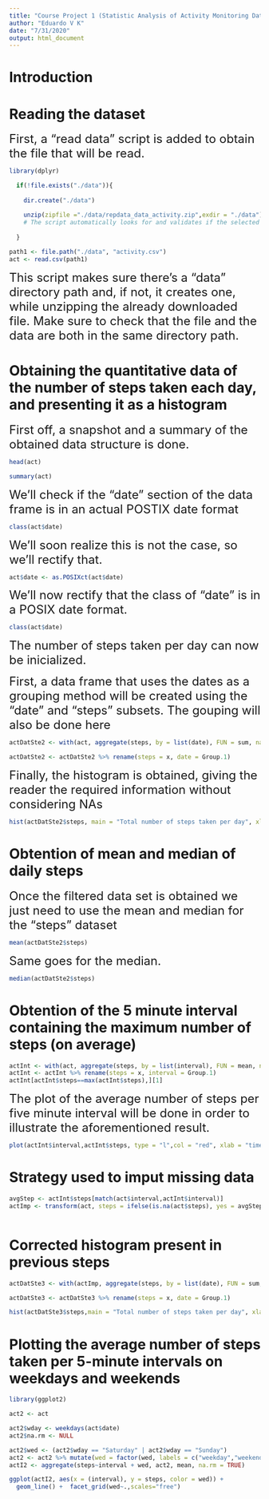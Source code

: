 ```yaml
---
title: "Course Project 1 (Statistic Analysis of Activity Monitoring Data)"
author: "Eduardo V K"
date: "7/31/2020"
output: html_document
---
```


# Introduction

# Reading the dataset


<font size="5">First, a "read data" script is added to obtain the file that will be read.</font>

```r
library(dplyr)

  if(!file.exists("./data")){
    
    dir.create("./data")

    unzip(zipfile ="./data/repdata_data_activity.zip",exdir = "./data")
    # The script automatically looks for and validates if the selected directory for the file is in the computer. If it is not, it's added, along with the file
    
  }
  
path1 <- file.path("./data", "activity.csv")
act <- read.csv(path1)

```


<font size="5">This script makes sure there's a "data" directory path and, if not, it creates one, while unzipping the already downloaded file.
Make sure to check that the file and the data are both in the same directory path.</font>


# Obtaining the quantitative data of the number of steps taken each day, and presenting it as a histogram

<font size="5">First off, a snapshot and a summary of the obtained data structure is done.</font>

```r
head(act)

summary(act)

```

<font size="5">We'll check if the "date" section of the data frame is in an actual POSTIX date format</font>
``` r

class(act$date)

```

<font size="5">We'll soon realize this is not the case, so we'll rectify that.</font>

``` r

act$date <- as.POSIXct(act$date)

```


<font size="5">We'll now rectify that the class of "date" is in a POSIX date format.</font>

``` r

class(act$date)

```
<font size="5">The number of steps taken per day can now be inicialized.</font>

<font size="5">First, a data frame that uses the dates as a grouping method will be created using the "date" and "steps" subsets. The gouping will also be done here</font>

``` r

actDatSte2 <- with(act, aggregate(steps, by = list(date), FUN = sum, na.rm = TRUE))

actDatSte2 <- actDatSte2 %>% rename(steps = x, date = Group.1)


```



<font size = "5">Finally, the histogram is obtained, giving the reader the required information without considering NAs</font>

```r

hist(actDatSte2$steps, main = "Total number of steps taken per day", xlab = "Total steps taken per day", col = "red", ylim = c(0,20), breaks = seq(0,25000, by=2500))


```


# Obtention of mean and median of daily steps

<font size = "5">Once the filtered data set is obtained we just need to use the mean and median for the "steps" dataset</font>

```r

mean(actDatSte2$steps)

```

<font size = "5">Same goes for the median.</font>

```r

median(actDatSte2$steps)

```

# Obtention of the 5 minute interval containing the maximum number of steps (on average)


```r

actInt <- with(act, aggregate(steps, by = list(interval), FUN = mean, na.rm = TRUE))
actInt <- actInt %>% rename(steps = x, interval = Group.1)
actInt[actInt$steps==max(actInt$steps),][1]


```

<font size = "5">The plot of the average number of steps per five minute interval will be done in order to illustrate the aforementioned result.</font>

```r

plot(actInt$interval,actInt$steps, type = "l",col = "red", xlab = "time (minutes)", ylab = "number of steps on average", main = "Average steps per 5-minute intervals")


```

# Strategy used to imput missing data

```r

avgStep <- actInt$steps[match(act$interval,actInt$interval)]
actImp <- transform(act, steps = ifelse(is.na(act$steps), yes = avgStep, no = act$steps))



```

# Corrected histogram present in previous steps

```r

actDatSte3 <- with(actImp, aggregate(steps, by = list(date), FUN = sum, na.rm = TRUE))

actDatSte3 <- actDatSte3 %>% rename(steps = x, date = Group.1)

hist(actDatSte3$steps,main = "Total number of steps taken per day", xlab = "Total steps taken per day", col = "red", ylim = c(0,20), breaks = seq(0,25000, by=2500))

```

# Plotting the average number of steps taken per 5-minute intervals on weekdays and weekends

```r
library(ggplot2)

act2 <- act

act2$wday <- weekdays(act$date)
act2$na.rm <- NULL

act2$wed <- (act2$wday == "Saturday" | act2$wday == "Sunday")
act2 <- act2 %>% mutate(wed = factor(wed, labels = c("weekday","weekend")))
actI2 <- aggregate(steps~interval + wed, act2, mean, na.rm = TRUE)

ggplot(actI2, aes(x = (interval), y = steps, color = wed)) + 
  geom_line() +  facet_grid(wed~.,scales="free")

```
